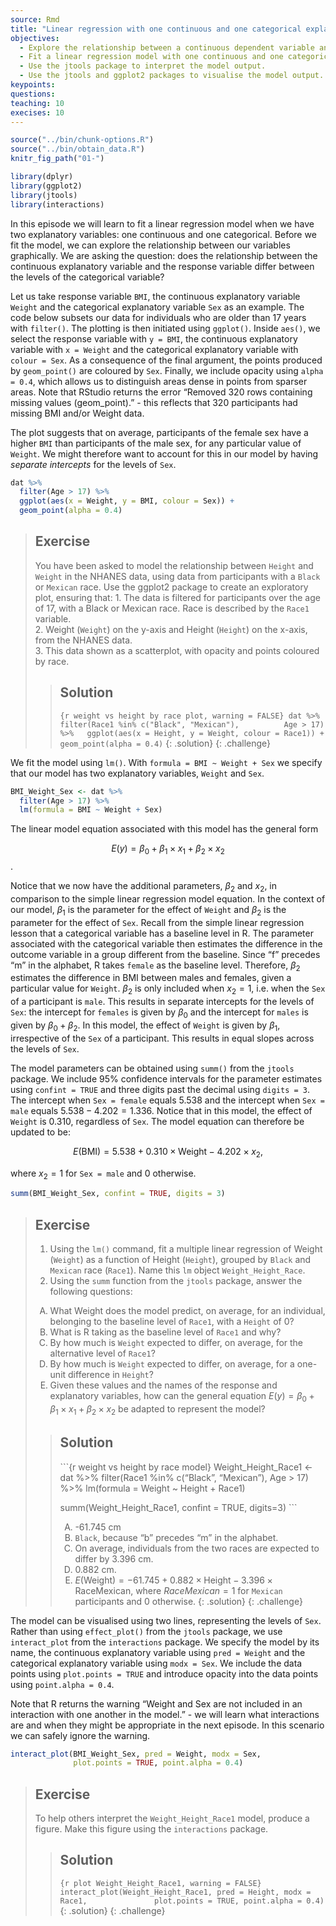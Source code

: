 ---
source: Rmd
title: "Linear regression with one continuous and one categorical explanatory variable"
objectives:
  - Explore the relationship between a continuous dependent variable and two explanatory variables, one continuous and one categorical, using ggplot2. 
  - Fit a linear regression model with one continuous and one categorical explanatory variable using lm(). 
  - Use the jtools package to interpret the model output. 
  - Use the jtools and ggplot2 packages to visualise the model output.
keypoints:
questions:
teaching: 10
execises: 10
---

```{r, include=FALSE}
source("../bin/chunk-options.R")
source("../bin/obtain_data.R")
knitr_fig_path("01-")

library(dplyr)
library(ggplot2)
library(jtools)
library(interactions)
```

In this episode we will learn to fit a linear regression model when we have two explanatory variables: one continuous and one categorical. Before we fit the model, we can explore the relationship between our variables graphically. We are asking the question: does the relationship between the continuous explanatory variable and the response variable differ between the levels of the categorical variable?

Let us take response variable `BMI`, the continuous explanatory variable `Weight` and the categorical explanatory variable `Sex` as an example. The code below subsets our data for individuals who are older than 17 years with `filter()`. The plotting is then initiated using `ggplot()`. Inside `aes()`, we select the response variable with `y = BMI`, the continuous explanatory variable with `x = Weight` and the categorical explanatory variable with `colour = Sex`. As a consequence of the final argument, the points produced by `geom_point()` are coloured by `Sex`. Finally, we include opacity using `alpha = 0.4`, which allows us to distinguish areas dense in points from sparser areas. Note that RStudio returns the error "Removed 320 rows containing missing values (geom_point)." - this reflects that 320 participants had missing BMI and/or Weight data. 

The plot suggests that on average, participants of the female sex have a higher `BMI` than participants of the male sex, for any particular value of `Weight`. We might therefore want to account for this in our model by having *separate intercepts* for the levels of `Sex`.

```{r BMI_Weight_Sex exploratory plot, warning = FALSE}
dat %>%
  filter(Age > 17) %>%
  ggplot(aes(x = Weight, y = BMI, colour = Sex)) +
  geom_point(alpha = 0.4) 
```

> ## Exercise  
> You have been asked to model the relationship between `Height`
> and `Weight` in the NHANES data, using data from participants
> with a `Black` or `Mexican` race. Use the ggplot2
> package to create an exploratory plot, ensuring that:
> 1. The data is filtered for participants over the age of 17, with a 
> Black or Mexican race. Race is described by the `Race1` variable.  
> 2. Weight (`Weight`) on the y-axis and Height (`Height`) on the x-axis, from the NHANES data.  
> 3. This data shown as a scatterplot, with opacity and points coloured by race.
>
> > ## Solution
> > 
> > ```{r weight vs height by race plot, warning = FALSE}
> > dat %>%
> >   filter(Race1 %in% c("Black", "Mexican"),
> >          Age > 17) %>%
> >   ggplot(aes(x = Height, y = Weight, colour = Race1)) +
> >   geom_point(alpha = 0.4)
> > ```
> {: .solution}
{: .challenge}

We fit the model using `lm()`. With `formula = BMI ~ Weight + Sex` we specify that our model has two explanatory variables, `Weight` and `Sex`. 

```{r fit BMI_Weight_Sex}
BMI_Weight_Sex <- dat %>%
  filter(Age > 17) %>%
  lm(formula = BMI ~ Weight + Sex)
```

The linear model equation associated with this model has the general form

$$E(y) = \beta_0 + \beta_1 \times x_1 + \beta_2 \times x_2$$.

Notice that we now have the additional parameters, $\beta_2$ and $x_2$, in comparison to the simple linear regression model equation. In the context of our model, $\beta_1$ is the parameter for the effect of `Weight` and $\beta_2$ is the parameter for the effect of `Sex`. Recall from the simple linear regression lesson that a categorical variable has a baseline level in R. The parameter associated with the categorical variable then estimates the difference in the outcome variable in a group different from the baseline. Since "f" precedes "m" in the alphabet, R takes `female` as the baseline level. Therefore, $\beta_2$ estimates the difference in BMI between males and females, given a particular value for `Weight`. $\beta_2$ is only included when $x_2 = 1$, i.e. when the `Sex` of a participant is `male`. This results in separate intercepts for the levels of `Sex`: the intercept for `females` is given by $\beta_0$ and the intercept for `males` is given by $\beta_0 + \beta_2$. In this model, the effect of `Weight` is given by $\beta_1$, irrespective of the `Sex` of a participant. This results in equal slopes across the levels of `Sex`. 

The model parameters can be obtained using `summ()` from the `jtools` package. We include 95% confidence intervals for the parameter estimates using `confint = TRUE` and three digits past the decimal using `digits = 3`. The intercept when `Sex = female` equals $5.538$ and the intercept when `Sex = male` equals $5.538 - 4.202 = 1.336$. Notice that in this model, the effect of `Weight` is $0.310$, regardless of `Sex`. The model equation can therefore be updated to be:

$$E(\text{BMI}) = 5.538 + 0.310 \times \text{Weight} -4.202 \times x_2,$$  

where $x_2 = 1$ for `Sex = male` and $0$ otherwise. 


```{r summ BMI_Weight_Sex}
summ(BMI_Weight_Sex, confint = TRUE, digits = 3)
```

> ## Exercise  
> 1. Using the `lm()` command, fit a multiple linear regression of Weight
> (`Weight`) as a function of Height (`Height`), grouped by `Black` and `Mexican` race (`Race1`). Name this `lm` object `Weight_Height_Race`.  
> 2. Using the `summ` function from the `jtools` package, answer the following questions:
>   
> A) What Weight does the model predict, on average,
> for an individual, belonging to the baseline level of `Race1`,
> with a `Height` of 0?  
> B) What is R taking as the baseline level of `Race1` and why?  
> C) By how much is `Weight` expected to differ, on average, for
> the alternative level of `Race1`?  
> D) By how much is `Weight` expected to differ, on average, for
> a one-unit difference in `Height`?  
> E) Given these values and the names of the response and explanatory
> variables, how can the general equation $E(y) = \beta_0 + {\beta}_1 
> \times x_1 + {\beta}_2 \times x_2$ be adapted to represent the model? 
>
> > ## Solution
> > 
> > ```{r weight vs height by race model}
> > Weight_Height_Race1 <- dat %>%
> >   filter(Race1 %in% c("Black", "Mexican"),
> >          Age > 17) %>%
> >   lm(formula = Weight ~ Height + Race1)
> > 
> > summ(Weight_Height_Race1, confint = TRUE, digits=3)
> > ```
> > 
> > A) -61.745 cm  
> > B) `Black`, because "b" precedes "m" in the alphabet.  
> > C) On average, individuals from the two races are expected to differ
> > by 3.396 cm.  
> > D) 0.882 cm.  
> > E) $E(\text{Weight}) = -61.745 + 0.882 \times \text{Height} - 3.396 \times \text{RaceMexican}$, where $RaceMexican = 1$ for `Mexican` participants and 
> > $0$ otherwise.
> {: .solution}
{: .challenge}

The model can be visualised using two lines, representing the levels of `Sex`. Rather than using `effect_plot()` from the `jtools` package, we use `interact_plot` from the `interactions` package. We specify the model by its name, the continuous explanatory variable using `pred = Weight` and the categorical explanatory variable using `modx = Sex`. We include the data points using `plot.points = TRUE` and introduce opacity into the data points using `point.alpha = 0.4`. 

Note that R returns the warning "Weight and Sex are not included in an interaction with one another in the model." - we will learn what interactions are and when they might be appropriate in the next episode. In this scenario we can safely ignore the warning.

```{r effect_plot BMI_Weight_Sex, warning = FALSE}
interact_plot(BMI_Weight_Sex, pred = Weight, modx = Sex,
              plot.points = TRUE, point.alpha = 0.4)
```


> ## Exercise  
> To help others interpret the `Weight_Height_Race1` model, produce a figure. 
> Make this figure using the `interactions` package.
>
> > ## Solution
> > ```{r plot Weight_Height_Race1, warning = FALSE}
> > interact_plot(Weight_Height_Race1, pred = Height, modx = Race1,
> >               plot.points = TRUE, point.alpha = 0.4)
> > ```
> {: .solution}
{: .challenge}



